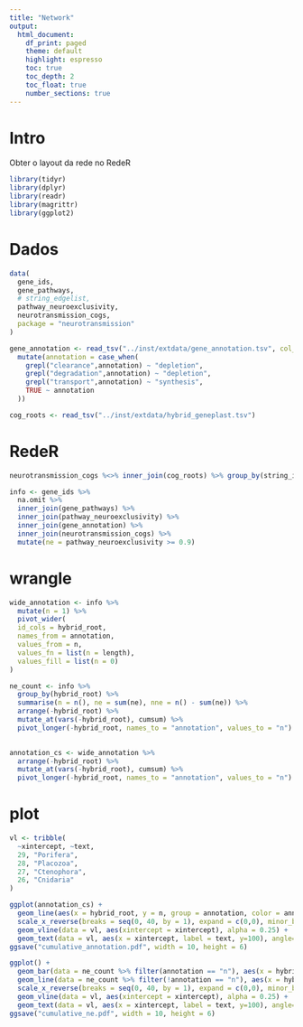 ```yaml
---
title: "Network"
output:
  html_document:
    df_print: paged
    theme: default
    highlight: espresso
    toc: true
    toc_depth: 2
    toc_float: true
    number_sections: true
---
```

# Intro
Obter o layout da rede no RedeR
```r
library(tidyr)
library(dplyr)
library(readr)
library(magrittr)
library(ggplot2)
```

# Dados
```r
data(
  gene_ids,
  gene_pathways,
  # string_edgelist,
  pathway_neuroexclusivity,
  neurotransmission_cogs,
  package = "neurotransmission"
)

gene_annotation <- read_tsv("../inst/extdata/gene_annotation.tsv", col_types = "cc") %>%
  mutate(annotation = case_when(
    grepl("clearance",annotation) ~ "depletion",
    grepl("degradation",annotation) ~ "depletion",
    grepl("transport",annotation) ~ "synthesis",
    TRUE ~ annotation
  ))

cog_roots <- read_tsv("../inst/extdata/hybrid_geneplast.tsv")
```

# RedeR
```r
neurotransmission_cogs %<>% inner_join(cog_roots) %>% group_by(string_id) %>% filter(hybrid_root == max(hybrid_root))

info <- gene_ids %>%
  na.omit %>%
  inner_join(gene_pathways) %>%
  inner_join(pathway_neuroexclusivity) %>%
  inner_join(gene_annotation) %>%
  inner_join(neurotransmission_cogs) %>%
  mutate(ne = pathway_neuroexclusivity >= 0.9)
```

# wrangle
```r
wide_annotation <- info %>%
  mutate(n = 1) %>%
  pivot_wider(
  id_cols = hybrid_root,
  names_from = annotation,
  values_from = n,
  values_fn = list(n = length),
  values_fill = list(n = 0)
)

ne_count <- info %>%
  group_by(hybrid_root) %>%
  summarise(n = n(), ne = sum(ne), nne = n() - sum(ne)) %>%
  arrange(-hybrid_root) %>%
  mutate_at(vars(-hybrid_root), cumsum) %>%
  pivot_longer(-hybrid_root, names_to = "annotation", values_to = "n")
  

annotation_cs <- wide_annotation %>%
  arrange(-hybrid_root) %>%
  mutate_at(vars(-hybrid_root), cumsum) %>%
  pivot_longer(-hybrid_root, names_to = "annotation", values_to = "n")
```

# plot
```r
vl <- tribble(
  ~xintercept, ~text,
  29, "Porifera",
  28, "Placozoa",
  27, "Ctenophora",
  26, "Cnidaria"
)

ggplot(annotation_cs) +
  geom_line(aes(x = hybrid_root, y = n, group = annotation, color = annotation)) +
  scale_x_reverse(breaks = seq(0, 40, by = 1), expand = c(0,0), minor_breaks = NULL) +
  geom_vline(data = vl, aes(xintercept = xintercept), alpha = 0.25) +
  geom_text(data = vl, aes(x = xintercept, label = text, y=100), angle=90, hjust=0)
ggsave("cumulative_annotation.pdf", width = 10, height = 6)

ggplot() +
  geom_bar(data = ne_count %>% filter(annotation == "n"), aes(x = hybrid_root, y = n), fill = "#999999", stat = "identity") +
  geom_line(data = ne_count %>% filter(!annotation == "n"), aes(x = hybrid_root, y = n, group = annotation, color = annotation), size = 2) +
  scale_x_reverse(breaks = seq(0, 40, by = 1), expand = c(0,0), minor_breaks = NULL) +
  geom_vline(data = vl, aes(xintercept = xintercept), alpha = 0.25) +
  geom_text(data = vl, aes(x = xintercept, label = text, y=100), angle=90, hjust=0)
ggsave("cumulative_ne.pdf", width = 10, height = 6)
```

